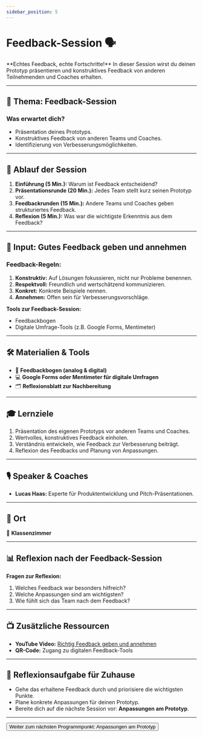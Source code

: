 ```yaml
---
sidebar_position: 5
---
```


# Feedback-Session 🗣️

<Admonition type="info" icon="💬">
  **Echtes Feedback, echte Fortschritte!**  
  In dieser Session wirst du deinen Prototyp präsentieren und konstruktives Feedback von anderen Teilnehmenden und Coaches erhalten.
</Admonition>

---

## 🎯 **Thema:** Feedback-Session

### **Was erwartet dich?**
- Präsentation deines Prototyps.  
- Konstruktives Feedback von anderen Teams und Coaches.  
- Identifizierung von Verbesserungsmöglichkeiten.  

---

## 📝 **Ablauf der Session**

1. **Einführung (5 Min.):** Warum ist Feedback entscheidend?  
2. **Präsentationsrunde (20 Min.):** Jedes Team stellt kurz seinen Prototyp vor.  
3. **Feedbackrunden (15 Min.):** Andere Teams und Coaches geben strukturiertes Feedback.  
4. **Reflexion (5 Min.):** Was war die wichtigste Erkenntnis aus dem Feedback?  

---

## 🧠 **Input: Gutes Feedback geben und annehmen**

### **Feedback-Regeln:**  
1. **Konstruktiv:** Auf Lösungen fokussieren, nicht nur Probleme benennen.  
2. **Respektvoll:** Freundlich und wertschätzend kommunizieren.  
3. **Konkret:** Konkrete Beispiele nennen.  
4. **Annehmen:** Offen sein für Verbesserungsvorschläge.  

**Tools zur Feedback-Session:**  
- Feedbackbogen  
- Digitale Umfrage-Tools (z.B. Google Forms, Mentimeter)  

---

## 🛠️ **Materialien & Tools**

- 📝 **Feedbackbogen (analog & digital)**  
- 💻 **Google Forms oder Mentimeter für digitale Umfragen**  
- 🗂️ **Reflexionsblatt zur Nachbereitung**  

---

## 🎓 **Lernziele**

1. Präsentation des eigenen Prototyps vor anderen Teams und Coaches.  
2. Wertvolles, konstruktives Feedback einholen.  
3. Verständnis entwickeln, wie Feedback zur Verbesserung beiträgt.  
4. Reflexion des Feedbacks und Planung von Anpassungen.  

---

## 🎙️ **Speaker & Coaches**

- **Lucas Haas:** Experte für Produktentwicklung und Pitch-Präsentationen.  

---

## 📍 **Ort**

📍 **Klassenzimmer**  

---

## 📊 **Reflexion nach der Feedback-Session**

**Fragen zur Reflexion:**  
1. Welches Feedback war besonders hilfreich?  
2. Welche Anpassungen sind am wichtigsten?  
3. Wie fühlt sich das Team nach dem Feedback?  

---

## 📺 **Zusätzliche Ressourcen**

- **YouTube Video:** [Richtig Feedback geben und annehmen](https://www.youtube.com/watch?v=example)  
- **QR-Code:** Zugang zu digitalen Feedback-Tools  

---

## 🚀 **Reflexionsaufgabe für Zuhause**

- Gehe das erhaltene Feedback durch und priorisiere die wichtigsten Punkte.  
- Plane konkrete Anpassungen für deinen Prototyp.  
- Bereite dich auf die nächste Session vor: **Anpassungen am Prototyp**.

---

<Button destination="/roadmap/docs/startup-basics/yfn-school/day2/prototype-adjustments">
  Weiter zum nächsten Programmpunkt: Anpassungen am Prototyp
</Button>